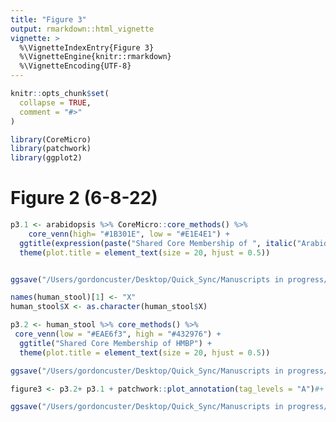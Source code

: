 ```yaml
---
title: "Figure 3"
output: rmarkdown::html_vignette
vignette: >
  %\VignetteIndexEntry{Figure 3}
  %\VignetteEngine{knitr::rmarkdown}
  %\VignetteEncoding{UTF-8}
---
```


```r
knitr::opts_chunk$set(
  collapse = TRUE,
  comment = "#>"
)
```

```r
library(CoreMicro)
library(patchwork)
library(ggplot2)
```


# Figure 2 (6-8-22)

```r
p3.1 <- arabidopsis %>% CoreMicro::core_methods() %>% 
    core_venn(high= "#1B301E", low = "#E1E4E1") + 
  ggtitle(expression(paste("Shared Core Membership of ", italic("Arabidopsis")))) +
  theme(plot.title = element_text(size = 20, hjust = 0.5))  


ggsave("/Users/gordoncuster/Desktop/Quick_Sync/Manuscripts in progress/CoreCommunity/March22/figure2a.tiff", height = 8, width = 11)

names(human_stool)[1] <- "X"
human_stool$X <- as.character(human_stool$X)

p3.2 <- human_stool %>% core_methods() %>% 
 core_venn(low = "#EAE6f3", high = "#432976") +
  ggtitle("Shared Core Membership of HMBP") +
  theme(plot.title = element_text(size = 20, hjust = 0.5)) 

ggsave("/Users/gordoncuster/Desktop/Quick_Sync/Manuscripts in progress/CoreCommunity/March22/figure2b.tiff", height = 8, width = 11)

figure3 <- p3.2+ p3.1 + patchwork::plot_annotation(tag_levels = "A")#+ plot_layout(guides = "collect")

ggsave("/Users/gordoncuster/Desktop/Quick_Sync/Manuscripts in progress/CoreCommunity/March22/figure2.tiff", height = 9, width =22)
```
